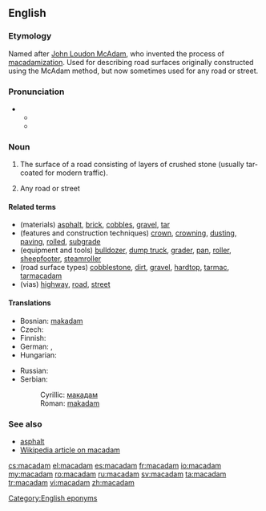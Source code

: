 ==English==

===Etymology===
Named after [[w:John Loudon McAdam|John Loudon McAdam]], who invented the process of [[macadamization]].
Used for describing road surfaces originally constructed using the McAdam method, but now sometimes used for any road or street.

===Pronunciation===
* {{a|RP}}
** {{IPA|/məˈkædəm/}}
** {{SAMPA|/m@"k{d@m/}}

===Noun===
{{en-noun|s|-}}

# {{uncountable}} The surface of a road consisting of layers of crushed stone (usually tar-coated for modern traffic).
# {{US|dated|countable}} Any road or street

====Related terms====
* (materials) [[asphalt]], [[brick]], [[cobbles]], [[gravel]], [[tar]]
* (features and construction techniques) [[crown]], [[crowning]], [[dusting]], [[paving]], [[rolled]], [[subgrade]]
* (equipment and tools) [[bulldozer]], [[dump truck]], [[grader]], [[pan]], [[roller]], [[sheepfooter]], [[steamroller]] 
* (road surface types) [[cobblestone]], [[dirt]], [[gravel]], [[hardtop]], [[tarmac]], [[tarmacadam]]
* (vias) [[highway]], [[road]], [[street]]

====Translations====
{{trans-top|surface of a road}}
* Bosnian: [[makadam]] {{m}}
* Czech: {{t|cs|makadam|m}}
* Finnish: {{t-|fi|sepeli}}
* German: {{t+|de|Schotter}},  {{t|de|Makadam|m|n}}
* Hungarian: {{t|hu|makadám}}
{{trans-mid}}
* Russian: {{t+|ru|щебень|sc=Cyrl}}
* Serbian:
*: Cyrillic: [[макадам]] {{m}}
*: Roman: [[makadam]] {{m}}
{{trans-bottom}}

===See also===
* [[asphalt]]
* [[w:macadam|Wikipedia article on macadam]]

[[Category:English eponyms]]

[[cs:macadam]]
[[el:macadam]]
[[es:macadam]]
[[fr:macadam]]
[[io:macadam]]
[[my:macadam]]
[[ro:macadam]]
[[ru:macadam]]
[[sv:macadam]]
[[ta:macadam]]
[[tr:macadam]]
[[vi:macadam]]
[[zh:macadam]]